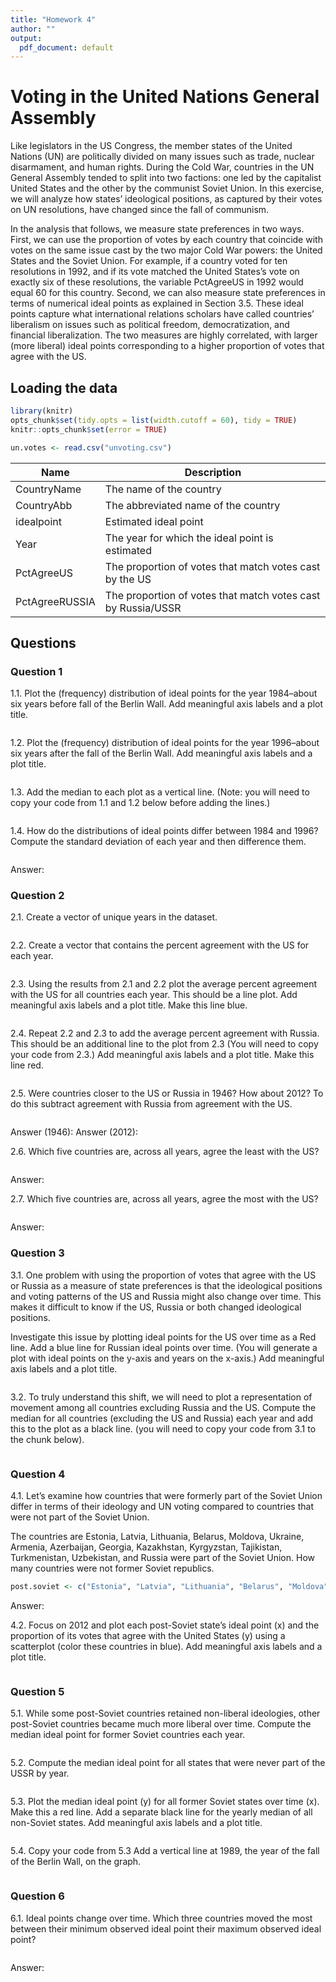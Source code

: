 ```yaml
---
title: "Homework 4"
author: ""
output:
  pdf_document: default
---
```


# Voting in the United Nations General Assembly

Like legislators in the US Congress, the member states of the United Nations (UN) are politically divided on many issues such as trade, nuclear disarmament, and human rights. During the Cold War, countries in the UN General Assembly tended to split into two factions: one led by the capitalist United States and the other by the communist Soviet Union. In this exercise, we will analyze how states' ideological positions, as captured by their votes on UN resolutions, have changed since the fall of communism.

In the analysis that follows, we measure state preferences in two ways. First, we can use the proportion of votes by each country that coincide with votes on the same issue cast by the two major Cold War powers: the United States and the Soviet Union. For example, if a country voted for ten resolutions in 1992, and if its vote matched the United States’s vote on exactly six of these resolutions, the variable PctAgreeUS in 1992 would equal 60 for this country. Second, we can also measure state preferences in terms of numerical ideal points as explained in Section 3.5. These ideal points capture what international relations scholars have called countries’ liberalism on issues such as political freedom, democratization, and financial liberalization. The two measures are highly correlated, with larger (more liberal) ideal points corresponding to a higher proportion of votes that agree with the US.

## Loading the data

```r
library(knitr)
opts_chunk$set(tidy.opts = list(width.cutoff = 60), tidy = TRUE)
knitr::opts_chunk$set(error = TRUE)

un.votes <- read.csv("unvoting.csv")
```

| Name           | Description                                                  |
|----------------|--------------------------------------------------------------|
| CountryName    | The name of the country                                      |
| CountryAbb     | The abbreviated name of the country                          |
| idealpoint     | Estimated ideal point                                        |
| Year           | The year for which the ideal point is estimated              |
| PctAgreeUS     | The proportion of votes that match votes cast by the US      |
| PctAgreeRUSSIA | The proportion of votes that match votes cast by Russia/USSR |

## Questions

### Question 1

1.1. Plot the (frequency) distribution of ideal points for the year 1984--about six years before fall of the Berlin Wall. Add meaningful axis labels and a plot title.

```r

```

1.2. Plot the (frequency) distribution of ideal points for the year 1996--about six years after the fall of the Berlin Wall.  Add meaningful axis labels and a plot title.

```r

```

1.3. Add the median to each plot as a vertical line. (Note: you will need to copy your code from 1.1 and 1.2 below before adding the lines.)

```r

```


1.4. How do the distributions of ideal points differ between 1984 and 1996?  Compute the standard deviation of each year and then difference them.

```r

```
Answer: 

### Question 2

2.1. Create a vector of unique years in the dataset.
```r

```


2.2. Create a vector that contains the percent agreement with the US for each year.
```r

```

2.3. Using the results from 2.1 and 2.2 plot the average percent agreement with the US for all countries each year. This should be a line plot.  Add meaningful axis labels and a plot title.  Make this line blue.

```r

```

2.4. Repeat  2.2 and 2.3 to add the average percent agreement with Russia.  This should be an additional line to the plot from 2.3 (You will need to copy your code from 2.3.) Add meaningful axis labels and a plot title.  Make this line red.

```r

```

2.5. Were countries closer to the US or Russia in 1946?  How about 2012?  To do this subtract agreement with Russia from agreement with the US.

```r

```
Answer (1946): 
Answer (2012): 

2.6. Which five countries are, across all years, agree the least with the US? 

```r

```
Answer: 

2.7. Which five countries are, across all years, agree the most with the US? 

```r

```
Answer: 

### Question 3

3.1. One problem with using the proportion of votes that agree with the US or Russia as a measure of state preferences is that the ideological positions and voting patterns of the US and Russia might also change over time. This makes it difficult to know if the US, Russia or both changed ideological positions. 

Investigate this issue by plotting ideal points for the US over time as a Red line.  Add a blue line for Russian ideal points over time. (You will generate a plot with ideal points on the y-axis and years on the x-axis.) Add meaningful axis labels and a plot title.

```r

```

3.2. To truly understand this shift, we will need to plot a representation of movement among all countries excluding Russia and the US.  Compute the median for all countries (excluding the US and Russia) each year and add this to the plot as a black line. (you will need to copy your code from 3.1 to the chunk below).

```r

```


### Question 4
4.1. Let's examine how countries that were formerly part of the Soviet Union differ in terms of their ideology and UN voting compared to countries that were not part of the Soviet Union. 

The countries are Estonia, Latvia, Lithuania, Belarus, Moldova, Ukraine, Armenia, Azerbaijan, Georgia, Kazakhstan, Kyrgyzstan, Tajikistan, Turkmenistan, Uzbekistan, and Russia were part of the Soviet Union. How many countries were not former Soviet republics.

```r
post.soviet <- c("Estonia", "Latvia", "Lithuania", "Belarus", "Moldova", "Ukraine", "Armenia", "Azerbaijan", "Georgia", "Kazakhstan", "Kyrgyzstan", "Tajikistan", "Turkmenistan", "Uzbekistan", "Russia")


```
Answer: 

4.2. Focus on 2012 and plot each post-Soviet state's ideal point (x) and the proportion of its votes that agree with the United States (y) using a scatterplot (color these countries in blue).  Add meaningful axis labels and a plot title.
 
```r

```

### Question 5
5.1. While some post-Soviet countries retained non-liberal ideologies, other post-Soviet countries became much more liberal over time. Compute the median ideal point for former Soviet countries each year.

```r

```

5.2. Compute the median ideal point for all states that were never part of the USSR by year. 

```r

```

5.3. Plot the median ideal point (y) for all former Soviet states over time (x).  Make this a red line.  Add a separate black line for the yearly median of all non-Soviet states. Add meaningful axis labels and a plot title.


```r

```

5.4. Copy your code from 5.3 Add a vertical line at 1989, the year of the fall of the Berlin Wall, on the graph. 

```r

```

### Question 6

6.1. Ideal points change over time.  Which three countries moved the most between their minimum observed ideal point their maximum observed ideal point?

```r

```
Answer: 

